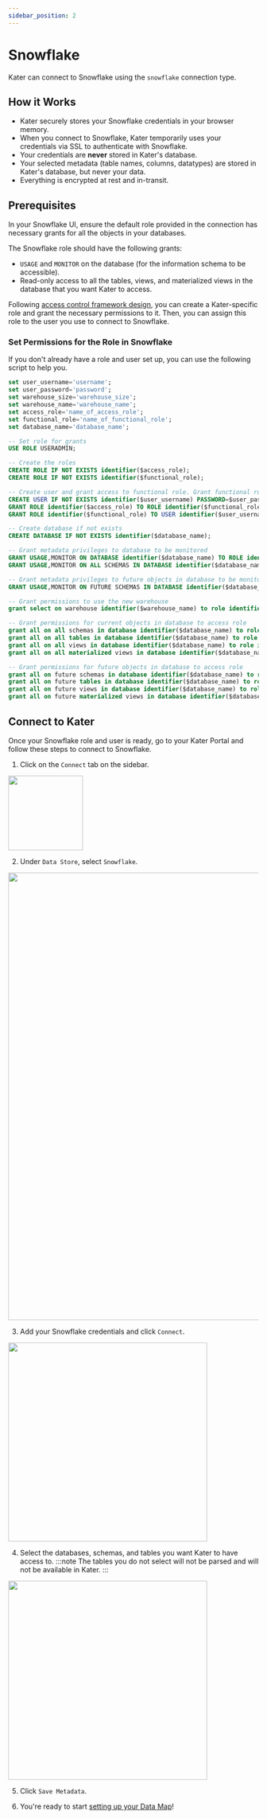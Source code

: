 ```yaml
---
sidebar_position: 2
---
```


# Snowflake

Kater can connect to Snowflake using the `snowflake` connection type.

## How it Works
* Kater securely stores your Snowflake credentials in your browser memory. 
* When you connect to Snowflake, Kater temporarily uses your credentials via SSL to authenticate with Snowflake. 
* Your credentials are **never** stored in Kater's database.  
* Your selected metadata (table names, columns, datatypes) are stored in Kater's database, but never your data. 
* Everything is encrypted at rest and in-transit. 

## Prerequisites
In your Snowflake UI, ensure the default role provided in the connection has necessary grants for all the objects in your databases.

The Snowflake role should have the following grants:
- `USAGE` and `MONITOR` on the database (for the information schema to be accessible).
- Read-only access to all the tables, views, and materialized views in the database that you want Kater to access.

Following [access control framework design](../../blog/Access%20Control%20Framework%20Design), you can create a Kater-specific role and grant the necessary permissions to it. Then, you can assign this role to the user you use to connect to Snowflake.

### Set Permissions for the Role in Snowflake
If you don't already have a role and user set up, you can use the following script to help you.

```sql
set user_username='username';
set user_password='password';
set warehouse_size='warehouse_size';
set warehouse_name='warehouse_name';
set access_role='name_of_access_role';
set functional_role='name_of_functional_role';
set database_name='database_name';

-- Set role for grants
USE ROLE USERADMIN;

-- Create the roles
CREATE ROLE IF NOT EXISTS identifier($access_role);
CREATE ROLE IF NOT EXISTS identifier($functional_role);

-- Create user and grant access to functional role. Grant functional role access to access role.
CREATE USER IF NOT EXISTS identifier($user_username) PASSWORD=$user_password DEFAULT_ROLE=$functional_role;
GRANT ROLE identifier($access_role) TO ROLE identifier($functional_role);
GRANT ROLE identifier($functional_role) TO USER identifier($user_username);

-- Create database if not exists
CREATE DATABASE IF NOT EXISTS identifier($database_name);

-- Grant metadata privileges to database to be monitored
GRANT USAGE,MONITOR ON DATABASE identifier($database_name) TO ROLE identifier($access_role);
GRANT USAGE,MONITOR ON ALL SCHEMAS IN DATABASE identifier($database_name) TO ROLE identifier($access_role);

-- Grant metadata privileges to future objects in database to be monitored
GRANT USAGE,MONITOR ON FUTURE SCHEMAS IN DATABASE identifier($database_name) TO ROLE identifier($access_role);

-- Grant permissions to use the new warehouse
grant select on warehouse identifier($warehouse_name) to role identifier($access_role);

-- Grant permissions for current objects in database to access role
grant all on all schemas in database identifier($database_name) to role identifier($access_role);
grant all on all tables in database identifier($database_name) to role identifier($access_role);
grant all on all views in database identifier($database_name) to role identifier($access_role);
grant all on all materialized views in database identifier($database_name) to role identifier($access_role);

-- Grant permissions for future objects in database to access role
grant all on future schemas in database identifier($database_name) to role identifier($access_role);
grant all on future tables in database identifier($database_name) to role identifier($access_role);
grant all on future views in database identifier($database_name) to role identifier($access_role);
grant all on future materialized views in database identifier($database_name) to role identifier($access_role);
```

## Connect to Kater
Once your Snowflake role and user is ready, go to your Kater Portal and follow these steps to connect to Snowflake.

1. Click on the `Connect` tab on the sidebar.

<div style={{ display: "flex", justifyContent: "center", padding: "2rem 0 3rem 0" }}>
    <img src={require("../../static/img/ConnectSidebar.png").default} width="150" />
</div>

2. Under `Data Store`, select `Snowflake`.

<div style={{ display: "flex", justifyContent: "center", padding: "2rem 0 3rem 0" }}>
    <img src={require("../../static/img/DataStore_SNOWFLAKE.png").default} width="900" />
</div>

3. Add your Snowflake credentials and click `Connect`. 

<div style={{ display: "flex", justifyContent: "center", padding: "2rem 0 3rem 0" }}>
    <img src={require("../../static/img/ConnectionSnowflake.png").default} width="400" />
</div>

4. Select the databases, schemas, and tables you want Kater to have access to. 
:::note
The tables you do not select will not be parsed and will not be available in Kater.
:::
<div style={{ display: "flex", justifyContent: "center", padding: "2rem 0 3rem 0" }}>
    <img src={require("../../static/img/SelectTablesDW.png").default} width="400" />
</div>

5. Click `Save Metadata`. 

6. You're ready to start [setting up your Data Map](../data-map/data_map_intro)!